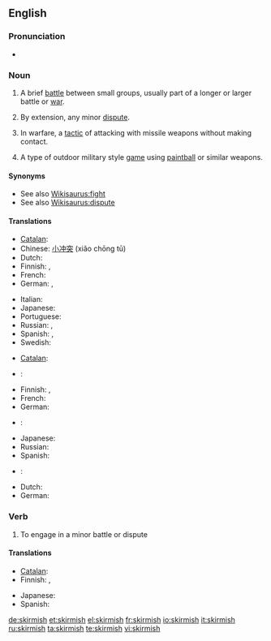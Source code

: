 ==English==

===Pronunciation===
* {{a|UK}} {{IPA|/ˈskɜː(r)mɪʃ/}}

===Noun===
{{en-noun|es}}

# {{military}} A brief [[battle]] between small groups, usually part of a longer or larger battle or [[war]].
# {{figurative}} By extension, any minor [[dispute]].
# {{rfv-sense}} In warfare, a [[tactic]] of attacking with missile weapons without making contact.
# A type of outdoor military style [[game]] using [[paintball]] or similar weapons.
====Synonyms====
* See also [[Wikisaurus:fight]]
* See also [[Wikisaurus:dispute]]

====Translations====
{{trans-top|brief battle between small groups}}
* [[Catalan]]: {{t-|ca|escaramussa|f}}
* Chinese: [[小冲突]] (xiǎo chōng tū)
* Dutch: {{t+|nl|schermutseling|f}}
* Finnish: {{t+|fi|kahakka}}, {{t-|fi|välikohtaus}}
* French: {{t+|fr|escarmouche|f}}
* German: {{t|de|Scharmützel|n}}, {{t|de|Geplänkel|n}}
{{trans-mid}}
* Italian: {{t-|it|schermaglia|f}}
* Japanese: {{t|ja|小競り合い|tr=kozeriai}}
* Portuguese: {{t|pt|escaramuça|f}}
* Russian: {{t+|ru|перестрелка|f|tr=perestrélka}}, {{t+|ru|стычка|f|tr=stýčka}}
* Spanish: {{t+|es|escaramuza|f}}, {{qualifier|Latin America}} {{t|es|esenfrentamiento}}
* Swedish: {{t+|sv|skärmytsling|c}}
{{trans-bottom}}

{{trans-top|minor dispute}}
* [[Catalan]]: {{t-|ca|escaramussa|f}}
* {{ttbc|Dutch}}: {{t+|nl|schermutseling|f}}
* Finnish: {{t-|fi|suukopu}}, {{t-|fi|välikohtaus}}
* French: {{t+|fr|escarmouche|f}}
* German: {{t|de|Wortgeplänkel|n}}
{{trans-mid}}
* {{ttbc|Italian}}: {{t-|it|schermaglia|f}}
* Japanese: {{t|ja|小競り合い|tr=kozeriai}}
* Russian: {{t+|ru|стычка|f|tr=stýčka}}
* Spanish: {{t+|es|escaramuza|f}}
* {{ttbc|Swedish}}: {{t+|sv|skärmytsling|c}}
{{trans-bottom}}

{{trans-top|warfare: tactic of attacking with missile weapons without making contact}}
* Dutch: {{t|nl|tirailleur}}
* German: {{t|de|Tirailleure}}
{{trans-mid}}
{{trans-bottom}}

===Verb===
{{en-verb|skirmish|es}}

# To engage in a minor battle or dispute

====Translations====
{{trans-top|to engage in a minor battle or dispute}}
* [[Catalan]]: {{t+|ca|escaramussar}}
* Finnish: {{t-|fi|kahakoida}}, {{t-|fi|nahistella}}
{{trans-mid}}
* Japanese: {{t|ja|小競り合い|alt=小競り合いをする|tr=kozeriai wo suru}}
* Spanish: {{t|es|escaramuzar}}
{{trans-bottom}}

[[de:skirmish]]
[[et:skirmish]]
[[el:skirmish]]
[[fr:skirmish]]
[[io:skirmish]]
[[it:skirmish]]
[[ru:skirmish]]
[[ta:skirmish]]
[[te:skirmish]]
[[vi:skirmish]]
